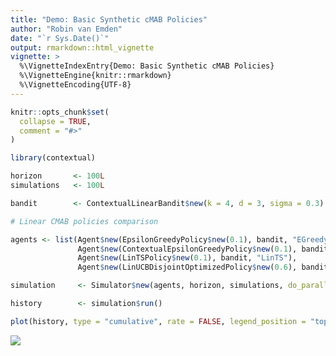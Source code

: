 ```yaml
---
title: "Demo: Basic Synthetic cMAB Policies"
author: "Robin van Emden"
date: "`r Sys.Date()`"
output: rmarkdown::html_vignette
vignette: >
  %\VignetteIndexEntry{Demo: Basic Synthetic cMAB Policies}
  %\VignetteEngine{knitr::rmarkdown}
  %\VignetteEncoding{UTF-8}
---
```


```r
knitr::opts_chunk$set(
  collapse = TRUE,
  comment = "#>"
)
```

```r
library(contextual)

horizon       <- 100L
simulations   <- 100L

bandit        <- ContextualLinearBandit$new(k = 4, d = 3, sigma = 0.3)

# Linear CMAB policies comparison

agents <- list(Agent$new(EpsilonGreedyPolicy$new(0.1), bandit, "EGreedy"),
               Agent$new(ContextualEpsilonGreedyPolicy$new(0.1), bandit, "cEGreedy"),
               Agent$new(LinTSPolicy$new(0.1), bandit, "LinTS"),
               Agent$new(LinUCBDisjointOptimizedPolicy$new(0.6), bandit, "LinUCB"))

simulation     <- Simulator$new(agents, horizon, simulations, do_parallel = TRUE)

history        <- simulation$run()

plot(history, type = "cumulative", rate = FALSE, legend_position = "topleft")

```

![](cmabs.jpeg)
